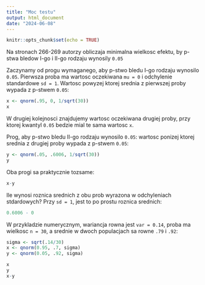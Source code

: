 ```yaml
---
title: "Moc testu"
output: html_document
date: "2024-06-08"
---
```


```r
knitr::opts_chunk$set(echo = TRUE)
```

Na stronach 266-269 autorzy obliczaja minimalna wielkosc efektu, by p-stwa
bledow I-go i II-go rodzaju wynosily `0.05`

Zaczynamy od progu wymaganego, aby p-stwo bledu I-go rodzaju wynosilo `0.05`.
Pierwsza proba ma wartosc oczekiwana `mu = 0` i odchylenie standardowe `sd = 1`.
Wartosc powyzej ktorej srednia z pierwszej proby wypada z p-stwem `0.05`:

```r
x <- qnorm(.95, 0, 1/sqrt(30))
x
```

W drugiej kolejnosci znajdujemy wartosc oczekiwana drugiej proby, przy ktorej
kwantyl `0.05` bedzie mial te sama wartosc `x`.

Prog, aby p-stwo bledu II-go rodzaju wynosilo `0.05`: wartosc ponizej ktorej
srednia z drugiej proby wypada z p-stwem `0.05`:

```r
y <- qnorm(.05, .6006, 1/sqrt(30))
y
```

Oba progi sa praktycznie tozsame:

```r
x-y
```

Ile wynosi roznica srednich z obu prob wyrazona w odchyleniach stdardowych?
Przy `sd = 1`, jest to po prostu roznica srednich:

```r
0.6006 - 0
```


W przykladzie numerycznym, wariancja rowna jest `var = 0.14`, proba ma wielkosc
`n = 30`, a srednie w dwoch populacjach sa rowne `.79` i `.92`:

```r
sigma <- sqrt(.14/30)
x <- qnorm(0.95, .7, sigma)
y <- qnorm(0.05, .92, sigma)

x
y
x-y
```